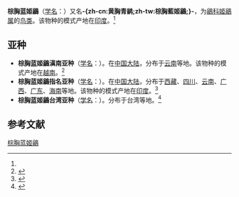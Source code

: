 {{noteTA
|T=zh-cn:棕胸蓝姬鶲; zh-tw:黃胸青鶲; 
|1=zh-cn:棕胸蓝姬鶲; zh-tw:黃胸青鶲; 
}}
{{speciesbox
| name = 棕胸蓝姬鶲
| status = LC
| status_system = IUCN3.1
| status_ref = <ref>{{IUCN|id=103769540 |title=''Ficedula hyperythra'' |assessor=BirdLife International |assessor-link=BirdLife International |version=2013.2 |year=2012 |accessdate=26 November 2013}}</ref>
| image = Snowy-browed Flycatcher (Ficedula hyperythra).jpg
| genus = Ficedula
| species = hyperythra
| authority = (Blyth, 1943)<ref name='id3810'>{{cite web| url =http://www.bioinfo.cn/db05/BjdwSpecies.php?action=view&id=3810| title =棕胸蓝姬鶲| work =《中国动物物种编目数据库》| publisher =中国科学院微生物研究所| author =中国科学院动物研究所| accessdate =2009-04-04| deadurl =yes| archiveurl =https://web.archive.org/web/20160305040839/http://www.bioinfo.cn/db05/BjdwSpecies.php?action=view&id=3810| archivedate =2016-03-05}}</ref>
}}

'''棕胸蓝姬鶲'''（[[学名|学名]]：{{lang|la|''Ficedula hyperythra''}}）又名'''-{zh-cn:黄胸青鹟;zh-tw:棕胸藍姬鶲;}-'''，为[[鶲科|鶲科]][[姬鶲属|姬鶲属]]的[[鸟类|鸟类]]。该物种的模式产地在[[印度|印度]]。<ref name='id3810'/>

==亚种==
*'''棕胸蓝姬鶲滇南亚种'''（[[学名|学名]]：{{lang|la|''Ficedula hyperythra annamensis''}}）。在[[中国大陆|中国大陆]]，分布于[[云南|云南]]等地。该物种的模式产地在[[越南|越南]]。<ref name='id3811'>{{cite web| url =http://www.bioinfo.cn/db05/BjdwSpecies.php?action=view&id=3811| title =棕胸蓝姬鶲滇南亚种| work =《中国动物物种编目数据库》| publisher =中国科学院微生物研究所| author =中国科学院动物研究所| accessdate =2009-04-04| deadurl =yes| archiveurl =https://web.archive.org/web/20160305054558/http://www.bioinfo.cn/db05/BjdwSpecies.php?action=view&id=3811| archivedate =2016-03-05}}</ref>
*'''棕胸蓝姬鶲指名亚种'''（[[学名|学名]]：{{lang|la|''Ficedula hyperythra hyperythra''}}）。在[[中国大陆|中国大陆]]，分布于[[西藏|西藏]]、[[四川|四川]]、[[云南|云南]]、[[广西|广西]]、[[广东|广东]]、[[海南|海南]]等地。该物种的模式产地在[[印度|印度]]。<ref name='id3812'>{{cite web| url =http://www.bioinfo.cn/db05/BjdwSpecies.php?action=view&id=3812| title =棕胸蓝姬鶲指名亚种| work =《中国动物物种编目数据库》| publisher =中国科学院微生物研究所| author =中国科学院动物研究所| accessdate =2009-04-04| deadurl =yes| archiveurl =https://web.archive.org/web/20160305013935/http://www.bioinfo.cn/db05/BjdwSpecies.php?action=view&id=3812| archivedate =2016-03-05}}</ref>
*'''棕胸蓝姬鶲台湾亚种'''（[[学名|学名]]：{{lang|la|''Ficedula hyperythra innexa''}}）。分布于台湾等地。<ref name='id3813'>{{cite web| url =http://www.bioinfo.cn/db05/BjdwSpecies.php?action=view&id=3813| title =棕胸蓝姬鶲台湾亚种| work =《中国动物物种编目数据库》| publisher =中国科学院微生物研究所| author =中国科学院动物研究所| accessdate =2009-04-04| deadurl =yes| archiveurl =https://web.archive.org/web/20160305081843/http://www.bioinfo.cn/db05/BjdwSpecies.php?action=view&id=3813| archivedate =2016-03-05}}</ref>

== 参考文献 ==
{{reflist}}
{{Taxonbar|from=Q945095}}

[[Category:姬鹟属|棕胸蓝姬鶲]]


{{雀形目小作品}}